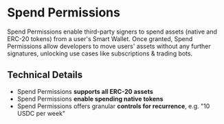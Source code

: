 # Spend Permissions

Spend Permissions enable third-party signers to spend assets (native and ERC-20 tokens) from a user's Smart Wallet. Once granted, Spend Permissions
allow developers to move users' assets without any further signatures, unlocking use cases like subscriptions & trading bots. 

## Technical Details

- Spend Permissions **supports all ERC-20 assets**
- Spend Permissions **enable spending native tokens**
- Spend Permissions offers granular **controls for recurrence**, e.g. "10 USDC per week"
